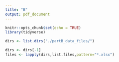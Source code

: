 ```yaml
---
title: "B"
output: pdf_document
---
```


```r
knitr::opts_chunk$set(echo = TRUE)
library(tidyverse)
```


```r

dirs <- list.dirs("./partB_data_files/")

dirs <- dirs[-1]
files <- lapply(dirs,list.files,pattern="*.xlsx")

```